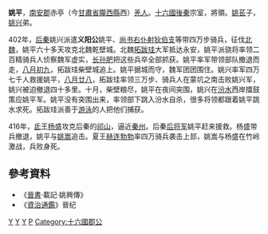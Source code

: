 '''姚平'''，[[南安郡|南安郡]]赤亭（今[[甘肅省|甘肅省]][[隴西縣|隴西縣]]西）[[羌人|羌人]]。[[十六國|十六國]][[後秦|後秦]]宗室，將領。[[姚苌|姚苌]]子，[[姚兴|姚兴]]弟。

402年，[[后秦|后秦]]姚兴派遣'''义阳公'''姚平、[[尚书右仆射|尚书右仆射]][[狄伯支|狄伯支]]等带四万步骑兵，征伐[[北魏|北魏]]，姚平六十多天攻克北魏乾壁城。北魏[[拓跋珪|拓跋珪]]大军抵达永安，姚平派骁将率领二百精骑兵人侦察魏军虚实，[[长孙肥|长孙肥]]把这些兵卒全部抓获。姚平率军带领部队撤退而走，[[八月初九|八月初九]]，拓跋珪柴壁城追上。姚平据城而守，魏军团团围住。姚兴率军四万七千人救援姚平，[[八月廿八|八月廿八]]，拓跋珪率领三万步、骑兵人在蒙坑之南击败姚兴军，姚兴被迫撤退四十多里。十月，柴壁粮尽，姚平在夜间突围，姚兴在[[汾水|汾水]]西岸擂鼓策应姚平军。姚平没有突围出来，率领部下跳入汾水自杀，很多将领都跟着姚平跳水求死。拓跋珪派善于[[游泳|游泳]]的人把他们捕获。

416年，[[氐|氐]]王[[杨盛|杨盛]]攻克后秦的[[祁山|祁山]]，逼近[[秦州|秦州]]。后秦[[后将军|后将军]]姚平赶来援救。杨盛带兵撤退，姚平与[[姚嵩|姚嵩]]追击。夏王[[赫连勃勃|赫连勃勃]]率四万骑兵袭击上邽，姚嵩与杨盛在竹岭激战，兵败身死。
== 參考資料 ==
*《[[晉書|晉書]]·載記·姚興傳》
*《[[資治通鑑|資治通鑑]]》晉纪

[[Category:五胡十六国军事人物|Y]]
[[Category:后秦宗室|Y]]
[[Category:羌族人|Y]]
[[Category:姚姓|P]]
[[Category:十六國郡公|Category:十六國郡公]]